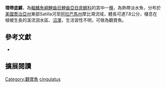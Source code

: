 {{Speciesbox
| name = 環帶底鱂
| image = Fundulus_cingulatus_whiteBG.jpg
| image_width = 200px
| image_caption = 
| status = LC
| status_system = IUCN3.1
| genus = Fundulus
| species = cingulatus
| authority = Valenciennes, 1846
| synonyms = *''Micristius cingulatus'', Valenciennes, 1846
*''Zygonectes cingulatus'', Valenciennes, 1846
*''Fundulus zonatus'', Valenciennes, 1846
*''Zygonectes craticula'', Goode & Bean, 1882
*''Fundulus craticula'', Goode & Bean, 1882
*''Zygonectes auroguttatus'',Hay, 1885
*''Fundulus auroguttatus'',Hay, 1885
}}
'''環帶底鱂'''，為[[輻鰭魚綱|輻鰭魚綱]][[鯉齒目|鯉齒目]][[鯉齒亞目|鯉齒亞目]][[底鱂科|底鱂科]]的其中一[[種|種]]，為熱帶淡水魚，分布於[[美國|美國]][[喬治亞州|喬治亞州]]東部Satilla河至[[阿拉巴馬州|阿拉巴馬州]]摩比灣流域，體長可達7.8公分，棲息在植被生長的溪流洄水區、[[沼澤|沼澤]]，生活習性不明，可做為觀賞魚。

== 參考文獻 ==
*{{FishBase_species|genus=Fundulus|species=cingulatus|year=2014|month=10}}

== 擴展閱讀 ==
{{refbegin}}
{{wikispecies-inline|Fundulus cingulatus}}
{{refend}}
{{Taxonbar|from=Q5643142}}

[[Category:觀賞魚|Category:觀賞魚]]
[[Category:底鱂屬|cingulatus]]


{{魚類小作品}}